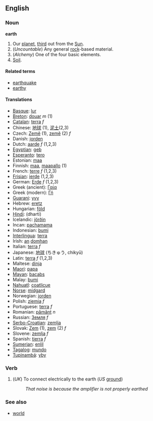 ==English==
===Noun===
'''earth'''

#Our [[planet]], [[third]] out from the [[Sun]].
#(''Uncountable'') Any general [[rock]]-based material.
#(''Alchemy'') One of the four basic elements.
#[[Soil]].

====Related terms====
*[[earthquake]]
*[[earthy]]

====Translations====
*[[Basque]]: [[lur]]
*[[Breton]]: [[douar]] ''m'' (1)
*[[Catalan]]: [[terra]] ''f''
*Chinese: [[地球]] (1), [[泥土]](2,3)
*Czech: [[Země]] (1), [[země]]  (2) ''f''
*Danish: [[jorden]]
*Dutch: [[aarde]] ''f'' (1,2,3)
*[[Egyptian]]: [[geb]]
*[[Esperanto]]: [[tero]]
*Estonian: [[maa]]
*Finnish: [[maa]], [[maapallo]] (1)
*French: [[terre]] ''f'' (1,2,3)
*[[Frisian]]: [[ierde]] (1,2,3)
*German: [[Erde]] ''f'' (1,2,3)
*Greek (ancient): [[Γαία]]
*Greek (modern): [[Γή]]
*[[Guarani]]: [[yvy]]
*Hebrew: [[eretz]]
*Hungarian: [[föld]]
*[[Hindi]]: (dharti)
*Icelandic: [[jörðin]]
*Incan: [[pachamama]]
*Indonesian: [[bumi]]
*[[Interlingua]]: [[terra]]
*Irish: [[an]] [[domhan]]
*Italian: [[terra]] ''f''
*Japanese: [[地球]] (ちきゅう, chikyū)
*Latin: [[terra]] ''f'' (1,2,3)
*Maltese: [[dinja]]
*[[Maori]]: [[papa]]
*[[Mayan]]: [[bacabs]]
*Malay: [[bumi]]
*[[Nahuatl]]: [[coatlicue]]
*[[Norse]]: [[midgard]]
*Norwegian: [[jorden]]
*Polish: [[ziemia]] ''f''
*Portuguese: [[terra]] ''f''
*Romanian: [[pământ]] ''n''
*Russian: [[Земля]] ''f''
*[[Serbo-Croatian]]: [[zemlja]]
*Slovak: [[Zem]] (1), [[zem]] (2) ''f''
*Slovene: [[zemlja]] ''f''
*Spanish: [[tierra]] ''f''
*[[Sumerian]]: [[enlil]]
*[[Tagalog]]: [[mundo]]
*[[Tupinambá]]: [[yby]]

===Verb=== <!-- Please confirm, but I distinctly recall hearing it -->

# (''UK'') To connect electrically to the earth (''US'' [[ground]])
#: ''That noise is because the amplifier is not properly earthed''

===See also===
*[[world]]